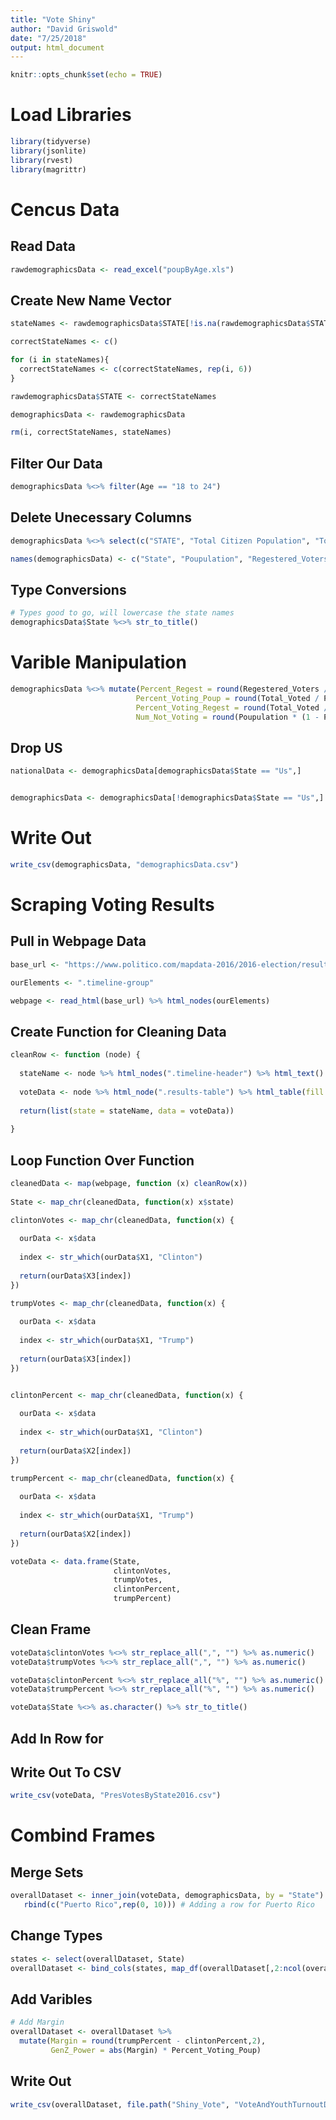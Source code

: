 ```yaml
---
title: "Vote Shiny"
author: "David Griswold"
date: "7/25/2018"
output: html_document
---
```


```r
knitr::opts_chunk$set(echo = TRUE)
```

# Load Libraries
```r
library(tidyverse)
library(jsonlite)
library(rvest)
library(magrittr)
```

# Cencus Data

## Read Data
```r
rawdemographicsData <- read_excel("poupByAge.xls")
```

## Create New Name Vector
```r
stateNames <- rawdemographicsData$STATE[!is.na(rawdemographicsData$STATE)]

correctStateNames <- c()

for (i in stateNames){
  correctStateNames <- c(correctStateNames, rep(i, 6))
}

rawdemographicsData$STATE <- correctStateNames

demographicsData <- rawdemographicsData

rm(i, correctStateNames, stateNames)
```

## Filter Our Data
```r
demographicsData %<>% filter(Age == "18 to 24")
```

## Delete Unecessary Columns
```r
demographicsData %<>% select(c("STATE", "Total Citizen Population", "Total registered", "Total voted")) 

names(demographicsData) <- c("State", "Poupulation", "Regestered_Voters", "Total_Voted")
```

## Type Conversions
```r
# Types good to go, will lowercase the state names
demographicsData$State %<>% str_to_title()
```

# Varible Manipulation
```r
demographicsData %<>% mutate(Percent_Regest = round(Regestered_Voters / Poupulation * 100, digits =2), 
                            Percent_Voting_Poup = round(Total_Voted / Poupulation * 100, digits =2),
                            Percent_Voting_Regest = round(Total_Voted / Regestered_Voters* 100, digits =2),
                            Num_Not_Voting = round(Poupulation * (1 - Percent_Voting_Poup / 100)))

```

## Drop US
```r
nationalData <- demographicsData[demographicsData$State == "Us",]


demographicsData <- demographicsData[!demographicsData$State == "Us",]
```

# Write Out
```r
write_csv(demographicsData, "demographicsData.csv")
```


# Scraping Voting Results

## Pull in Webpage Data
```r
base_url <- "https://www.politico.com/mapdata-2016/2016-election/results/map/president/"

ourElements <- ".timeline-group"

webpage <- read_html(base_url) %>% html_nodes(ourElements)
```

## Create Function for Cleaning Data
```r
cleanRow <- function (node) {
  
  stateName <- node %>% html_nodes(".timeline-header") %>% html_text() %>% str_trim()
  
  voteData <- node %>% html_node(".results-table") %>% html_table(fill = TRUE)
  
  return(list(state = stateName, data = voteData))
  
}
```


## Loop Function Over Function
```r
cleanedData <- map(webpage, function (x) cleanRow(x))
  
State <- map_chr(cleanedData, function(x) x$state)

clintonVotes <- map_chr(cleanedData, function(x) {
  
  ourData <- x$data
  
  index <- str_which(ourData$X1, "Clinton")
  
  return(ourData$X3[index])
})

trumpVotes <- map_chr(cleanedData, function(x) {
  
  ourData <- x$data
  
  index <- str_which(ourData$X1, "Trump")
  
  return(ourData$X3[index])
})


clintonPercent <- map_chr(cleanedData, function(x) {
  
  ourData <- x$data
  
  index <- str_which(ourData$X1, "Clinton")
  
  return(ourData$X2[index])
})

trumpPercent <- map_chr(cleanedData, function(x) {
  
  ourData <- x$data
  
  index <- str_which(ourData$X1, "Trump")
  
  return(ourData$X2[index])
})

voteData <- data.frame(State, 
                       clintonVotes,
                       trumpVotes,
                       clintonPercent,
                       trumpPercent)


```

## Clean Frame
```r
voteData$clintonVotes %<>% str_replace_all(",", "") %>% as.numeric()
voteData$trumpVotes %<>% str_replace_all(",", "") %>% as.numeric()

voteData$clintonPercent %<>% str_replace_all("%", "") %>% as.numeric()
voteData$trumpPercent %<>% str_replace_all("%", "") %>% as.numeric()

voteData$State %<>% as.character() %>% str_to_title()
```

## Add In Row for 

## Write Out To CSV
```r
write_csv(voteData, "PresVotesByState2016.csv")
```

# Combind Frames

## Merge Sets
```r
overallDataset <- inner_join(voteData, demographicsData, by = "State") %>%
   rbind(c("Puerto Rico",rep(0, 10))) # Adding a row for Puerto Rico
```

## Change Types
```r
states <- select(overallDataset, State)
overallDataset <- bind_cols(states, map_df(overallDataset[,2:ncol(overallDataset)], as.numeric))
```

## Add Varibles
```r
# Add Margin
overallDataset <- overallDataset %>% 
  mutate(Margin = round(trumpPercent - clintonPercent,2),
         GenZ_Power = abs(Margin) * Percent_Voting_Poup)
```

## Write Out  
```r
write_csv(overallDataset, file.path("Shiny_Vote", "VoteAndYouthTurnoutData2016.csv"))
```


